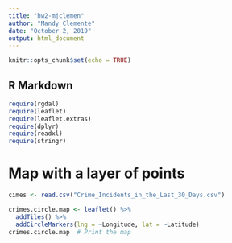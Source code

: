 ```yaml
---
title: "hw2-mjclemen"
author: "Mandy Clemente"
date: "October 2, 2019"
output: html_document
---
```


```r
knitr::opts_chunk$set(echo = TRUE)
```

## R Markdown

```r
require(rgdal)
require(leaflet)
require(leaflet.extras)
require(dplyr)
require(readxl)
require(stringr)
```

# Map with a layer of points

```r
cimes <- read.csv("Crime_Incidents_in_the_Last_30_Days.csv")

crimes.circle.map <- leaflet() %>%
  addTiles() %>%
  addCircleMarkers(lng = ~Longitude, lat = ~Latitude)
crimes.circle.map  # Print the map
```

